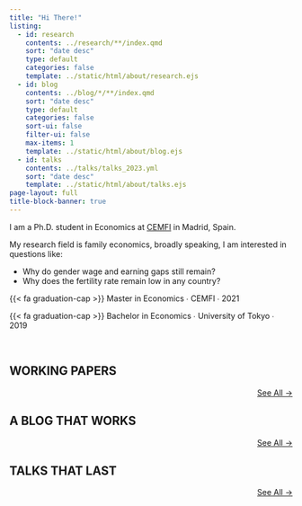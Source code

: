 ```yaml
---
title: "Hi There!"
listing:
  - id: research
    contents: ../research/**/index.qmd
    sort: "date desc"
    type: default
    categories: false
    template: ../static/html/about/research.ejs
  - id: blog
    contents: ../blog/*/**/index.qmd
    sort: "date desc"
    type: default
    categories: false
    sort-ui: false
    filter-ui: false
    max-items: 1
    template: ../static/html/about/blog.ejs
  - id: talks
    contents: ../talks/talks_2023.yml
    sort: "date desc"
    template: ../static/html/about/talks.ejs
page-layout: full
title-block-banner: true
---
```


I am a Ph.D. student in Economics at [CEMFI](https://www.cemfi.es/) in Madrid, Spain.

My research field is family economics, broadly speaking, I am interested in questions like:

- Why do gender wage and earning gaps still remain?
- Why does the fertility rate remain low in any country?

{{< fa graduation-cap >}} Master in Economics  &#8729; CEMFI  &#8729;  2021

{{< fa graduation-cap >}} Bachelor in Economics  &#8729; University of Tokyo  &#8729;  2019

<br>

## WORKING PAPERS

:::{#research}
:::

::: {style="text-align: right"}
[See All →](../research)
:::

## A BLOG THAT WORKS

:::{#blog}
:::

::: {style="text-align: right"}
[See All →](../blog)
:::

## TALKS THAT LAST

:::{#talks}
:::

::: {style="text-align: right"}
[See All →](../talks)
:::